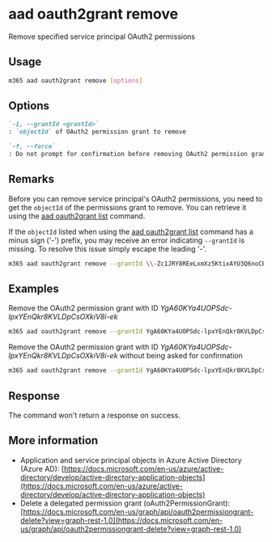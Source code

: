 
# aad oauth2grant remove

Remove specified service principal OAuth2 permissions

## Usage

```sh
m365 aad oauth2grant remove [options]
```

## Options

```md definition-list
`-i, --grantId <grantId>`
: `objectId` of OAuth2 permission grant to remove

`-f, --force`
: Do not prompt for confirmation before removing OAuth2 permission grant
```

<Global />

## Remarks

Before you can remove service principal's OAuth2 permissions, you need to get the `objectId` of the permissions grant to remove. You can retrieve it using the [aad oauth2grant list](./oauth2grant-list.mdx) command.

If the `objectId` listed when using the [aad oauth2grant list](./oauth2grant-list.mdx) command has a minus sign ('-') prefix, you may receive an error indicating `--grantId` is missing.  To resolve this issue simply escape the leading '-'.  

```sh
m365 aad oauth2grant remove --grantId \\-Zc1JRY8REeLxmXz5KtixAYU3Q6noCBPlhwGiX7pxmU
```

## Examples

Remove the OAuth2 permission grant with ID _YgA60KYa4UOPSdc-lpxYEnQkr8KVLDpCsOXkiV8i-ek_

```sh
m365 aad oauth2grant remove --grantId YgA60KYa4UOPSdc-lpxYEnQkr8KVLDpCsOXkiV8i-ek
```

Remove the OAuth2 permission grant with ID _YgA60KYa4UOPSdc-lpxYEnQkr8KVLDpCsOXkiV8i-ek_ without being asked for confirmation

```sh
m365 aad oauth2grant remove --grantId YgA60KYa4UOPSdc-lpxYEnQkr8KVLDpCsOXkiV8i-ek --force
```

## Response

The command won't return a response on success.

## More information

- Application and service principal objects in Azure Active Directory (Azure AD): [https://docs.microsoft.com/en-us/azure/active-directory/develop/active-directory-application-objects](https://docs.microsoft.com/en-us/azure/active-directory/develop/active-directory-application-objects)
- Delete a delegated permission grant (oAuth2PermissionGrant): [https://docs.microsoft.com/en-us/graph/api/oauth2permissiongrant-delete?view=graph-rest-1.0](https://docs.microsoft.com/en-us/graph/api/oauth2permissiongrant-delete?view=graph-rest-1.0)
